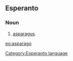 ==Esperanto==
===Noun===
# [[asparagus]].

[[eo:asparago]]
[[Category:Esperanto language]]
{{Universala Vortaro}}